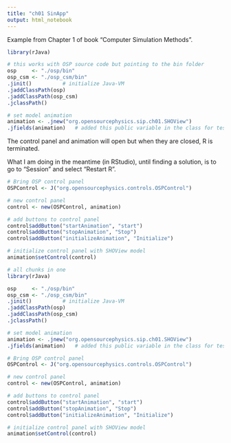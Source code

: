 ```yaml
---
title: "ch01 SinApp"
output: html_notebook
---
```


Example from Chapter 1 of book "Computer Simulation Methods".


```r
library(rJava)

# this works with OSP source code but pointing to the bin folder
osp     <- "./osp/bin"
osp_csm <- "./osp_csm/bin"
.jinit()          # initialize Java-VM
.jaddClassPath(osp)
.jaddClassPath(osp_csm)
.jclassPath()
```
```r
# set model animation
animation <- .jnew("org.opensourcephysics.sip.ch01.SHOView")
.jfields(animation)   # added this public variable in the class for testing
```

The control panel and animation will open but when they are closed, R is terminated.

What I am doing in the meantime (in RStudio), until finding a solution, is to go to "Session" and select "Restart R".

```r

# Bring OSP control panel
OSPControl <- J("org.opensourcephysics.controls.OSPControl")

# new control panel
control <- new(OSPControl, animation)

# add buttons to control panel
control$addButton("startAnimation", "start")
control$addButton("stopAnimation", "Stop")
control$addButton("initializeAnimation", "Initialize")

# initialize control panel with SHOView model
animation$setControl(control)
```





```r
# all chunks in one
library(rJava)

osp     <- "./osp/bin"
osp_csm <- "./osp_csm/bin"
.jinit()          # initialize Java-VM
.jaddClassPath(osp)
.jaddClassPath(osp_csm)
.jclassPath()

# set model animation
animation <- .jnew("org.opensourcephysics.sip.ch01.SHOView")
.jfields(animation)   # added this public variable in the class for testing

# Bring OSP control panel
OSPControl <- J("org.opensourcephysics.controls.OSPControl")

# new control panel
control <- new(OSPControl, animation)

# add buttons to control panel
control$addButton("startAnimation", "start")
control$addButton("stopAnimation", "Stop")
control$addButton("initializeAnimation", "Initialize")

# initialize control panel with SHOView model
animation$setControl(control)

```

